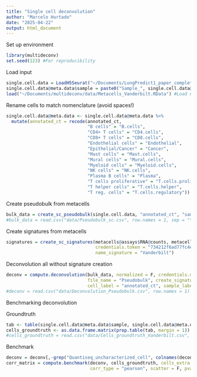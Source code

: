 ```yaml
---
title: "Single cell deconvolution"
author: "Marcelo Hurtado"
date: "2025-04-22"
output: html_document
---
```


Set up environment
```r
library(multideconv)
set.seed(123) #For reproducibility
```

Load input
```r
single.cell.data = LoadH5Seurat("~/Documents/LungPredict1_paper_complete/RawFiles/scRNAseq_processed_Vanderbilt.h5seurat",  assays = "RNA")
single.cell.data@meta.data$sample = paste0("Sample_", single.cell.data@meta.data$sample)
load("~/Documents/multideconv/data/Metacells_Vanderbilt.RData") #Load metacells
```

Rename cells to match nomenclature (avoid spaces!)
```r
single.cell.data@meta.data <- single.cell.data@meta.data %>%
  mutate(annotated_ct = recode(annotated_ct,
                               "B cells" = "B.cells",
                               "CD4+ T cells" = "CD4.cells",
                               "CD8+ T cells" = "CD8.cells",
                               "Endothelial cells" = "Endothelial",
                               "Epithelial/Cancer" = "Cancer",
                               "Mast cells" = "Mast.cells",
                               "Mural cells" = "Mural.cells",
                               "Myeloid cells" = "Myeloid.cells",
                               "NK cells" = "NK.cells",
                               "Plasma B cells" = "Plasma",
                               "T cells proliferative" = "T.cells.proliferative",
                               "T helper cells" = "T.cells.helper",
                               "T reg. cells" = "T.cells.regulatory"))
```

Create pseudobulk from metacells
```r
bulk_data = create_sc_pseudobulk(single.cell.data, "annotated_ct", "sample", "Pseudobulk_sc")
#bulk_data = read.csv("data/Pseudobulk_sc.csv", row.names = 1, sep = "\t")
```

Create signatures from metacells
```r
signatures = create_sc_signatures(metacells@assays$RNA@counts, metacells@meta.data, "annotated_ct", "sample", credentials.mail = "marcelo.hurtado@inserm.fr", 
                                  credentials.token = "734212f6ad77fc4eea2bdb502792f294", bulk_rna = bulk_data, cell_markers = cell_type_hvg, 
                                  name_signature = "Vanderbilt")
```

Deconvolution all without signature creation
```r
deconv = compute.deconvolution(bulk_data, normalized = F, credentials.mail = "marcelo.hurtado@inserm.fr", credentials.token = "734212f6ad77fc4eea2bdb502792f294",
                               file_name = "Pseudobulk", create_signature = F,  sc_matrix = metacells@assays$RNA@counts, sc_metadata = metacells@meta.data, sc_deconv = T,
                               cell_label = "annotated_ct", sample_label = "sample", name_sc_signature = "Vanderbilt", workers = 6)
#deconv = read.csv("data/Deconvolution_Pseudobulk.csv", row.names = 1)
```

Benchmarking deconvolution

Groundtruth
```r
tab <- table(single.cell.data@meta.data$sample, single.cell.data@meta.data$annotated_ct)
cells_groundtruth <- as.data.frame.matrix(prop.table(tab, margin = 1))
#cells_groundtruth = read.csv("data/Cells_groundtruth_Vanderbilt.csv", row.names = 1)
```

Benchmark 
```r
deconv = deconv[,-grep("Quantiseq_uncharacterized_cell", colnames(deconv))]
corr_matrix = compute.benchmark(deconv, cells_groundtruth, cells_extra = c("Mural.cells", "Myeloid.cells", "T.cells.proliferative"),
                                corr_type = "pearson", scatter = F, pval = 0.05, file_name = "Vanderbilt", height = 12, width = 12)
```
